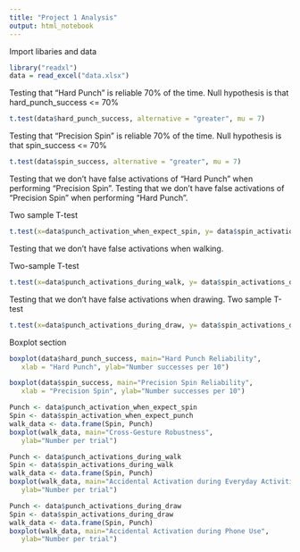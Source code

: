```yaml
---
title: "Project 1 Analysis"
output: html_notebook
---
```


Import libaries and data
```r
library("readxl")
data = read_excel("data.xlsx")
```

Testing that "Hard Punch" is reliable 70% of the time.
Null hypothesis is that hard_punch_success <= 70%
```r
t.test(data$hard_punch_success, alternative = "greater", mu = 7)
```

Testing that "Precision Spin" is reliable 70% of the time.
Null hypothesis is that spin_success <= 70%
```r
t.test(data$spin_success, alternative = "greater", mu = 7)
```

Testing that we don't have false activations of "Hard Punch" when performing "Precision Spin". Testing that we don't have false activations of "Precision Spin" when performing "Hard Punch".

Two sample T-test
```r
t.test(x=data$punch_activation_when_expect_spin, y= data$spin_activation_when_expect_punch, paired=TRUE)
```


Testing that we don't have false activations when walking.

Two-sample T-test
```r
t.test(x=data$punch_activations_during_walk, y= data$spin_activations_during_walk, paired=TRUE)

```

Testing that we don't have false activations when drawing.
Two sample T-test
```r
t.test(x=data$punch_activations_during_draw, y= data$spin_activations_during_draw, paired=TRUE)
```

Boxplot section
```r
boxplot(data$hard_punch_success, main="Hard Punch Reliability",
   xlab = "Hard Punch", ylab="Number successes per 10")
```

```r
boxplot(data$spin_success, main="Precision Spin Reliability",
   xlab = "Precision Spin", ylab="Number successes per 10")
```

```r
Punch <- data$punch_activation_when_expect_spin
Spin <- data$spin_activation_when_expect_punch
walk_data <- data.frame(Spin, Punch)
boxplot(walk_data, main="Cross-Gesture Robustness",
   ylab="Number per trial")
```


```r
Punch <- data$punch_activations_during_walk
Spin <- data$spin_activations_during_walk
walk_data <- data.frame(Spin, Punch)
boxplot(walk_data, main="Accidental Activation during Everyday Activities",
   ylab="Number per trial")
```


```r
Punch <- data$punch_activations_during_draw
Spin <- data$spin_activations_during_draw
walk_data <- data.frame(Spin, Punch)
boxplot(walk_data, main="Accidental Activation during Phone Use",
   ylab="Number per trial")
```
